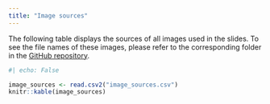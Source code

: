 ```yaml
---
title: "Image sources"
---
```


The following table displays the sources of all images used in the slides. To see the file names of these images, please refer to the corresponding folder in the [GitHub repository](https://github.com/jamon-R/cfpu-ds-da/tree/master/slides/img).

```r
#| echo: False

image_sources <- read.csv2("image_sources.csv")
knitr::kable(image_sources)
```

